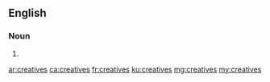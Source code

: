 ==English==

===Noun===
{{head|en|noun plural form}}

# {{plural of|creative|lang=en}}

[[ar:creatives]]
[[ca:creatives]]
[[fr:creatives]]
[[ku:creatives]]
[[mg:creatives]]
[[my:creatives]]